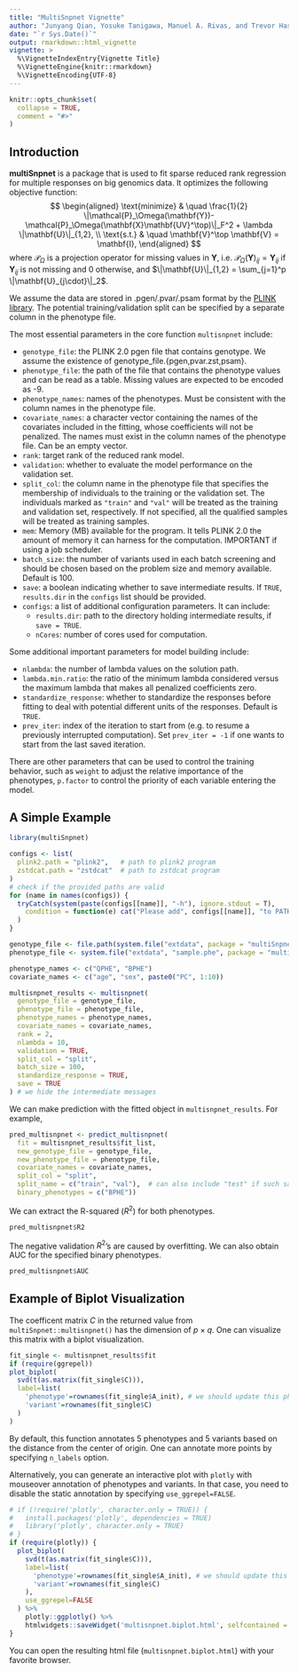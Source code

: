 ```yaml
---
title: "MultiSnpnet Vignette"
author: "Junyang Qian, Yosuke Tanigawa, Manuel A. Rivas, and Trevor Hastie"
date: "`r Sys.Date()`"
output: rmarkdown::html_vignette
vignette: >
  %\VignetteIndexEntry{Vignette Title}
  %\VignetteEngine{knitr::rmarkdown}
  %\VignetteEncoding{UTF-8}
---
```


```r
knitr::opts_chunk$set(
  collapse = TRUE,
  comment = "#>"
)
```

## Introduction

**multiSnpnet** is a package that is used to fit sparse reduced rank regression for multiple responses on big genomics data. It optimizes the following objective function:
$$
\begin{aligned}
\text{minimize} & \quad  \frac{1}{2} \|\mathcal{P}_\Omega(\mathbf{Y})-\mathcal{P}_\Omega(\mathbf{X}\mathbf{UV}^\top)\|_F^2 + \lambda \|\mathbf{U}\|_{1,2}, \\
\text{s.t.} & \quad \mathbf{V}^\top \mathbf{V} = \mathbf{I},
\end{aligned}
$$
where $\mathcal{P}_\Omega$ is a projection operator for missing values in $\mathbf{Y}$, i.e. $\mathcal{P}_\Omega(\mathbf{Y})_{ij} = \mathbf{Y}_{ij}$ if $\mathbf{Y}_{ij}$ is not missing and $0$ otherwise, and $\|\mathbf{U}\|_{1,2} = \sum_{j=1}^p \|\mathbf{U}_{j\cdot}\|_2$.

We assume the data are stored in .pgen/.pvar/.psam format by the [PLINK library](https://www.cog-genomics.org/plink/2.0/formats#pgen). The potential training/validation split can be specified by a separate column in the phenotype file.

The most essential parameters in the core function `multisnpnet` include:

- `genotype_file`: the PLINK 2.0 pgen file that contains genotype. We assume the existence of genotype_file.{pgen,pvar.zst,psam}.
- `phenotype_file`: the path of the file that contains the phenotype values and can be read as a table. Missing values are expected to be encoded as -9.
- `phenotype_names`: names of the phenotypes. Must be consistent with the column names in the phenotype file.
- `covariate_names`: a character vector containing the names of the covariates included in the fitting, whose coefficients will not be penalized. The names must exist in the column names of the phenotype file. Can be an empty vector.
- `rank`: target rank of the reduced rank model.
- `validation`: whether to evaluate the model performance on the validation set.
- `split_col`: the column name in the phenotype file that specifies the membership of individuals to the training or the validation set. The individuals marked as `"train"` and `"val"` will be treated as the training and validation set, respectively. If not specified, all the qualified samples will be treated as training samples.
- `mem`: Memory (MB) available for the program. It tells PLINK 2.0 the amount of memory it can harness for the computation. IMPORTANT if using a job scheduler.
- `batch_size`: the number of variants used in each batch screening and should be chosen based on the problem size and memory available. Default is 100.
- `save`: a boolean indicating whether to save intermediate results. If `TRUE`, `results.dir` in the `configs` list should be provided.
- `configs`: a list of additional configuration parameters. It can include:
    + `results.dir`: path to the directory holding intermediate results, if `save = TRUE`.
    + `nCores`: number of cores used for computation.

Some additional important parameters for model building include:

- `nlambda`: the number of lambda values on the solution path.
- `lambda.min.ratio`: the ratio of the minimum lambda considered versus the maximum lambda that makes all penalized coefficients zero.
- `standardize_response`: whether to standardize the responses before fitting to deal with potential different units of the responses. Default is `TRUE`.
- `prev_iter`: index of the iteration to start from (e.g. to resume a previously interrupted computation). Set `prev_iter = -1` if one wants to start from the last saved iteration.

There are other parameters that can be used to control the training behavior, such as `weight` to adjust the relative importance of the phenotypes, `p.factor` to control the priority of each variable entering the model.

## A Simple Example

```r
library(multiSnpnet)
```

```r
configs <- list(
  plink2.path = "plink2",   # path to plink2 program
  zstdcat.path = "zstdcat"  # path to zstdcat program
)
# check if the provided paths are valid
for (name in names(configs)) {
  tryCatch(system(paste(configs[[name]], "-h"), ignore.stdout = T),
    condition = function(e) cat("Please add", configs[[name]], "to PATH, or modify the path in the configs list.")
  )
}
```

```r
genotype_file <- file.path(system.file("extdata", package = "multiSnpnet"), "sample")
phenotype_file <- system.file("extdata", "sample.phe", package = "multiSnpnet")

phenotype_names <- c("QPHE", "BPHE")
covariate_names <- c("age", "sex", paste0("PC", 1:10))

multisnpnet_results <- multisnpnet(
  genotype_file = genotype_file,
  phenotype_file = phenotype_file,
  phenotype_names = phenotype_names,
  covariate_names = covariate_names,
  rank = 2,
  nlambda = 10,
  validation = TRUE,
  split_col = "split",
  batch_size = 100,
  standardize_response = TRUE,
  save = TRUE
) # we hide the intermediate messages
```

We can make prediction with the fitted object in `multisnpnet_results`. For example,
```r
pred_multisnpnet <- predict_multisnpnet(
  fit = multisnpnet_results$fit_list,
  new_genotype_file = genotype_file,
  new_phenotype_file = phenotype_file,
  covariate_names = covariate_names,
  split_col = "split",
  split_name = c("train", "val"),  # can also include "test" if such samples are available in the phenotype file
  binary_phenotypes = c("BPHE"))
```

We can extract the R-squared ($R^2$) for both phenotypes.

```r
pred_multisnpnet$R2
```

The negative validation $R^2$'s are caused by overfitting. We can also obtain AUC for the specified binary phenotypes.

```r
pred_multisnpnet$AUC
```

## Example of Biplot Visualization

The coefficent matrix $C$ in the returned value from `multiSnpnet::multisnpnet()` has the dimension of $p \times q$. One can visualize this matrix with a biplot visualization.

```r
fit_single <- multisnpnet_results$fit
if (require(ggrepel))
plot_biplot(
  svd(t(as.matrix(fit_single$C))),
  label=list(
    'phenotype'=rownames(fit_single$A_init), # we should update this phenotype labels so that it matches with the simple example above.
    'variant'=rownames(fit_single$C)
  )
)
```

By default, this function annotates 5 phenotypes and 5 variants based on the distance from the center of origin. One can annotate more points by specifying `n_labels` option.

Alternatively, you can generate an interactive plot with `plotly` with mouseover annotation of phenotypes and variants. In that case, you need to disable the static annotation by specifying `use_ggrepel=FALSE`.

```r
# if (!require('plotly', character.only = TRUE)) {
#   install.packages('plotly', dependencies = TRUE)
#   library('plotly', character.only = TRUE)
# }
if (require(plotly)) {
  plot_biplot(
    svd(t(as.matrix(fit_single$C))),
    label=list(
      'phenotype'=rownames(fit_single$A_init), # we should update this phenotype labels so that it matches with the simple example above.
      'variant'=rownames(fit_single$C)
    ),
    use_ggrepel=FALSE
  ) %>%
    plotly::ggplotly() %>%
    htmlwidgets::saveWidget('multisnpnet.biplot.html', selfcontained = F, libdir = "lib")
}
```

You can open the resulting html file (`multisnpnet.biplot.html`) with your favorite browser.
